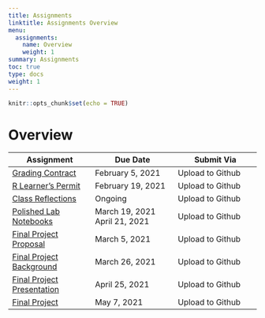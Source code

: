 ```yaml
---
title: Assignments
linktitle: Assignments Overview
menu:
  assignments:
    name: Overview
    weight: 1
summary: Assignments
toc: true
type: docs
weight: 1
---
```


```r
knitr::opts_chunk$set(echo = TRUE)
```

# Overview

| Assignment | Due Date | Submit Via |
|-|-|-|
| [Grading Contract](assignments/01_grading_contract/) | February 5, 2021 | Upload to Github |
| [R Learner's Permit](assignments/02_r_learners_permit/) | February 19, 2021  | Upload to Github |
| [Class Reflections](assignments/03_class_reflections/) | Ongoing | Upload to Github |
| [Polished Lab Notebooks](assignments/04_lab_notebooks/) | March 19, 2021</br> April 21, 2021 | Upload to Github |
| [Final Project Proposal](assignments/05_term_assignment/#project-proposal-1) | March 5, 2021  | Upload to Github |
| [Final Project Background](assignments/05_term_assignment/#project-background) | March 26, 2021  | Upload to Github |
| [Final Project Presentation](assignments/05_term_assignment/#project-presentation) | April 25, 2021  | Upload to Github |
| [Final Project](assignments/05_term_assignment/#final-project-1) | May 7, 2021  | Upload to Github |
